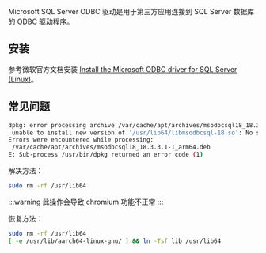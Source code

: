 Microsoft SQL Server ODBC 驱动是用于第三方应用连接到 SQL Server 数据库的 ODBC 驱动程序。

## 安装

参考微软官方文档安装 [Install the Microsoft ODBC driver for SQL Server (Linux)](https://learn.microsoft.com/en-us/sql/connect/odbc/linux-mac/installing-the-microsoft-odbc-driver-for-sql-server?view=sql-server-ver16&tabs=debian18-install%2Calpine17-install%2Cdebian8-install%2Credhat7-13-install%2Crhel7-offline#18)。

## 常见问题

```bash
dpkg: error processing archive /var/cache/apt/archives/msodbcsql18_18.3.3.1-1_arm64.deb (--unpack):
 unable to install new version of '/usr/lib64/libmsodbcsql-18.so': No such file or directory
Errors were encountered while processing:
 /var/cache/apt/archives/msodbcsql18_18.3.3.1-1_arm64.deb
E: Sub-process /usr/bin/dpkg returned an error code (1)
```

解决方法：

```bash
sudo rm -rf /usr/lib64
```

:::warning
此操作会导致 chromium 功能不正常
:::

恢复方法：

```bash
sudo rm -rf /usr/lib64
[ -e /usr/lib/aarch64-linux-gnu/ ] && ln -Tsf lib /usr/lib64
```
